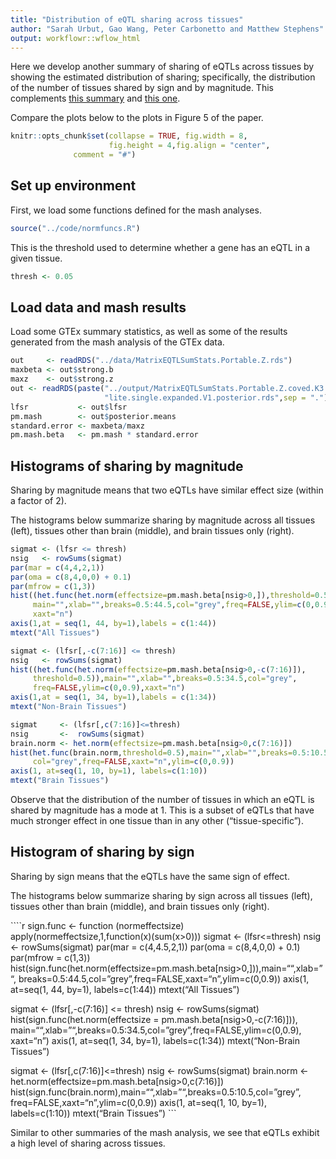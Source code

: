 ```yaml
---
title: "Distribution of eQTL sharing across tissues"
author: "Sarah Urbut, Gao Wang, Peter Carbonetto and Matthew Stephens"
output: workflowr::wflow_html
---
```


Here we develop another summary of sharing of eQTLs across tissues by
showing the estimated distribution of sharing; specifically, the
distribution of the number of tissues shared by sign and by
magnitude. This complements [this summary](HeterogeneityTables.html)
and [this one](Tspecific.html).

Compare the plots below to the plots in Figure 5 of the paper.

```r
knitr::opts_chunk$set(collapse = TRUE, fig.width = 8,
                      fig.height = 4,fig.align = "center",
		      comment = "#")
```

## Set up environment

First, we load some functions defined for the mash analyses.

```r
source("../code/normfuncs.R")
```

This is the threshold used to determine whether a gene has an eQTL
in a given tissue.

```r
thresh <- 0.05
```

## Load data and mash results

Load some GTEx summary statistics, as well as some of the results
generated from the mash analysis of the GTEx data.

```r
out     <- readRDS("../data/MatrixEQTLSumStats.Portable.Z.rds")
maxbeta <- out$strong.b
maxz    <- out$strong.z
out <- readRDS(paste("../output/MatrixEQTLSumStats.Portable.Z.coved.K3.P3",
                     "lite.single.expanded.V1.posterior.rds",sep = "."))
lfsr           <- out$lfsr
pm.mash        <- out$posterior.means
standard.error <- maxbeta/maxz
pm.mash.beta   <- pm.mash * standard.error
```

## Histograms of sharing by magnitude

Sharing by magnitude means that two eQTLs have similar effect size
(within a factor of 2).

The histograms below summarize sharing by magnitude across all tissues
(left), tissues other than brain (middle), and brain tissues only
(right).

```r
sigmat <- (lfsr <= thresh)
nsig   <- rowSums(sigmat)
par(mar = c(4,4,2,1))
par(oma = c(8,4,0,0) + 0.1)
par(mfrow = c(1,3))
hist((het.func(het.norm(effectsize=pm.mash.beta[nsig>0,]),threshold=0.5)),
     main="",xlab="",breaks=0.5:44.5,col="grey",freq=FALSE,ylim=c(0,0.9),
     xaxt="n")
axis(1,at = seq(1, 44, by=1),labels = c(1:44))
mtext("All Tissues")

sigmat <- (lfsr[,-c(7:16)] <= thresh)
nsig   <- rowSums(sigmat)
hist((het.func(het.norm(effectsize=pm.mash.beta[nsig>0,-c(7:16)]),
     threshold=0.5)),main="",xlab="",breaks=0.5:34.5,col="grey",
     freq=FALSE,ylim=c(0,0.9),xaxt="n")
axis(1,at = seq(1, 34, by=1),labels = c(1:34))
mtext("Non-Brain Tissues")

sigmat     <- (lfsr[,c(7:16)]<=thresh)
nsig       <-  rowSums(sigmat)
brain.norm <- het.norm(effectsize=pm.mash.beta[nsig>0,c(7:16)])
hist(het.func(brain.norm,threshold=0.5),main="",xlab="",breaks=0.5:10.5,
     col="grey",freq=FALSE,xaxt="n",ylim=c(0,0.9))
axis(1, at=seq(1, 10, by=1), labels=c(1:10))
mtext("Brain Tissues")
````

Observe that the distribution of the number of tissues in which an
eQTL is shared by magnitude has a mode at 1. This is a subset of eQTLs
that have much stronger effect in one tissue than in any other
("tissue-specific").

## Histogram of sharing by sign

Sharing by sign means that the eQTLs have the same sign of effect.

The histograms below summarize sharing by sign across all tissues
(left), tissues other than brain (middle), and brain tissues only
(right).

````r
sign.func <- function (normeffectsize)
  apply(normeffectsize,1,function(x)(sum(x>0)))
sigmat <- (lfsr<=thresh)
nsig   <- rowSums(sigmat)
par(mar = c(4,4.5,2,1))
par(oma = c(8,4,0,0) + 0.1)
par(mfrow = c(1,3))
hist(sign.func(het.norm(effectsize=pm.mash.beta[nsig>0,])),main="",xlab="",
     breaks=0.5:44.5,col="grey",freq=FALSE,xaxt="n",ylim=c(0,0.9))
axis(1, at=seq(1, 44, by=1), labels=c(1:44))
mtext("All Tissues")

sigmat <- (lfsr[,-c(7:16)] <= thresh)
nsig   <- rowSums(sigmat)
hist(sign.func(het.norm(effectsize = pm.mash.beta[nsig>0,-c(7:16)])),
     main="",xlab="",breaks=0.5:34.5,col="grey",freq=FALSE,ylim=c(0,0.9),
     xaxt="n")
axis(1, at=seq(1, 34, by=1), labels=c(1:34))
mtext("Non-Brain Tissues")

sigmat     <- (lfsr[,c(7:16)]<=thresh)
nsig       <-  rowSums(sigmat)
brain.norm <- het.norm(effectsize=pm.mash.beta[nsig>0,c(7:16)])
hist(sign.func(brain.norm),main="",xlab="",breaks=0.5:10.5,col="grey",
     freq=FALSE,xaxt="n",ylim=c(0,0.9))
axis(1, at=seq(1, 10, by=1), labels=c(1:10))
mtext("Brain Tissues")
```

Similar to other summaries of the mash analysis, we see that eQTLs
exhibit a high level of sharing across tissues.
